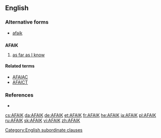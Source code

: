 ==English==

===Alternative forms===
* [[afaik]]

==={{initialism}}===
'''AFAIK'''

# {{Internet slang}} [[as far as I know]]

====Related terms====
* [[AFAIAC]]
* [[AFAICT]]

===References===
* {{reference-book |author=Spears, Richard A. |year=2000 |title=NTC's Dictionary of American Slang and Colloquial Expressions |edition=third edition |publisher=NTC |pages=p. 3 |id=ISBN 0-8442-0461-7}}

[[Category:English subordinate clauses]]

[[cs:AFAIK]]
[[da:AFAIK]]
[[de:AFAIK]]
[[et:AFAIK]]
[[fr:AFAIK]]
[[he:AFAIK]]
[[ja:AFAIK]]
[[pl:AFAIK]]
[[ru:AFAIK]]
[[sk:AFAIK]]
[[vi:AFAIK]]
[[zh:AFAIK]]